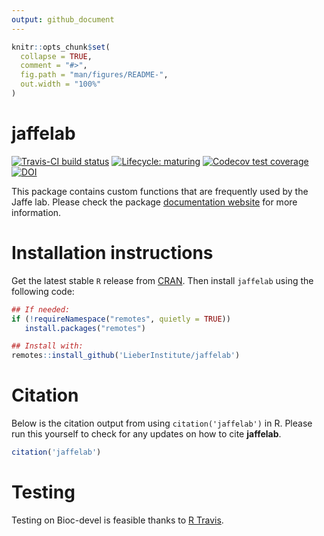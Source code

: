 ```yaml
---
output: github_document
---
```


<!-- README.md is generated from README.Rmd. Please edit that file -->

```r
knitr::opts_chunk$set(
  collapse = TRUE,
  comment = "#>",
  fig.path = "man/figures/README-",
  out.width = "100%"
)
```

# jaffelab

[![Travis-CI build status](https://travis-ci.org/LieberInstitute/jaffelab.svg?branch=master)](https://travis-ci.org/LieberInstitute/jaffelab)
[![Lifecycle: maturing](https://img.shields.io/badge/lifecycle-maturing-blue.svg)](https://www.tidyverse.org/lifecycle/#maturing)
[![Codecov test coverage](https://codecov.io/gh/LieberInstitute/jaffelab/branch/master/graphs/badge.svg)](https://codecov.io/gh/LieberInstitute/jaffelab?branch=master)
[![DOI](https://zenodo.org/badge/70074284.svg)](https://zenodo.org/badge/latestdoi/70074284)

This package contains custom functions that are frequently used by the Jaffe lab. Please check the package [documentation website](http://lieberinstitute.github.io/jaffelab) for more information.

# Installation instructions

Get the latest stable `R` release from [CRAN](http://cran.r-project.org/). Then install `jaffelab` using the following code:

```r
## If needed:
if (!requireNamespace("remotes", quietly = TRUE))
   install.packages("remotes")

## Install with:
remotes::install_github('LieberInstitute/jaffelab')
```


# Citation

Below is the citation output from using `citation('jaffelab')` in R. Please 
run this yourself to check for any updates on how to cite __jaffelab__.

```r
citation('jaffelab')
```

# Testing

Testing on Bioc-devel is feasible thanks to [R Travis](http://docs.travis-ci.com/user/languages/r/).
